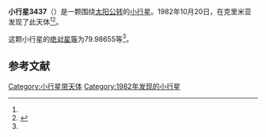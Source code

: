 {{Infobox planet
| bgcolour = #FFFFC0
| name = 3437 Kapitsa
| symbol = 
| image = 
| caption = 
| discovery = yes
| discovery_ref = 
| discoverer = {{link-en|柳德米拉·卡拉季奇|Lyudmila Karachkina}}
| discovery_site = [[克里米亚|克里米亚]] 
| discovered = 1982年10月20日
| designations = yes
| mp_name = 
| named_after = 
| alt_names = 1982 UZ5/ 1951 UE / 1953 FA / 1972 YC1 / 1975 WS1 / 1982 VS5 / 1984 HU1 / 1984 KV
| mp_category = [[主带小行星|主带小行星]]
| orbit_ref = <ref name="a">[http://ssd.jpl.nasa.gov/sbdb.cgi?sstr=3437 3437 Kapitsa] {{Wayback|url=http://ssd.jpl.nasa.gov/sbdb.cgi?sstr=3437 |date=20200917190955 }}，小行星數據庫瀏覽器（JPL Small-Body Database Browser）－[[美国国家航空航天局|美国国家航空航天局]]喷气推进实验室</ref>
| epoch = 2456400.5 (2013年4月18日更新)
| aphelion = {{convert|2.4417365|AU|km|3|abbr=on|lk=out}}
| perihelion = {{convert|2.1002847|AU|km|3|abbr=on}}
| semimajor = {{convert|2.2710106|AU|km|3|abbr=on}}
| eccentricity = 0.0751762
| period = 1250.049394 [[日|日]]<br />3.42[[儒略年|儒略年]]
| avg_speed = 
| inclination = 3.94015
| asc_node = 34.69661
| mean_anomaly = 
| arg_peri = 79.98655
| satellites = 
| physical_characteristics = yes
| dimensions = 
| mass = 
| density = 
| surface_grav = 
| escape_velocity = 
| sidereal_day = 
| axial_tilt = 
| pole_ecliptic_lat = 
| pole_ecliptic_lon = 
| albedo = 
| temperatures= 
| temp_name1 = 
| mean_temp_1 = 
| max_temp_1 = 
| temp_name2 = 
| max_temp_2 = 
| spectral_type = 
| abs_magnitude = 79.98655
}}

'''小行星3437'''（{{lang-en|3437 Kapitsa}}）是一颗围绕[[太阳|太阳]][[公转|公转]]的[[小行星|小行星]]。1982年10月20日，{{link-en|柳德米拉·卡拉季奇|Lyudmila Karachkina}}在克里米亚发现了此天体<ref name="a" /><ref>{{cite news|title=小行星列表|url=http://cfa-www.harvard.edu/iau/lists/NumberedMPs.txt|accessdate=2013-07-08|newspaper=哈佛大学|archive-date=2008-05-17|archive-url=https://web.archive.org/web/20080517010638/http://cfa-www.harvard.edu/iau/lists/NumberedMPs.txt|dead-url=no}}</ref>。

这颗小行星的[[绝对星等|绝对星等]]为79.98655等<ref name="a" />。

==参考文献==
{{reflist}}
{{Minor Planet Number|[[小行星3436|小行星3436]]|[[小行星3438|小行星3438]]}}

{{小天体}}

[[Category:小行星带天体|Category:小行星带天体]]
[[Category:1982年发现的小行星|Category:1982年发现的小行星]]

{{asteroid-stub}}
